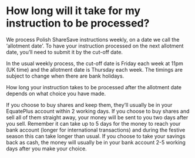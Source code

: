 # How long will it take for my instruction to be processed?

We process Polish ShareSave instructions weekly, on a date we call the ‘allotment date’. To have your instruction processed on the next allotment date, you’ll need to submit it by the cut-off date.

In the usual weekly process, the cut-off date is Friday each week at 11pm (UK time) and the allotment date is Thursday each week. The timings are subject to change when there are bank holidays.

How long your instruction takes to be processed after the allotment date depends on what choice you have made.

If you choose to buy shares and keep them, they’ll usually be in your EquatePlus account within 2 working days.
If you choose to buy shares and sell all of them straight away, your money will be sent to you two days after you sell. Remember it can take up to 5 days for the money to reach your bank account (longer for international transactions) and during the festive season this can take longer than usual.
If you choose to take your savings back as cash, the money will usually be in your bank account 2-5 working days after you make your choice.
